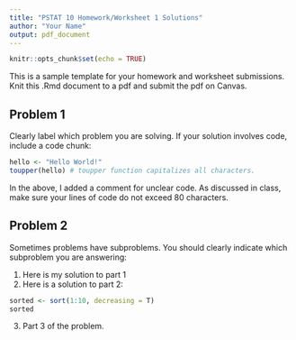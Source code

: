 ```yaml
---
title: "PSTAT 10 Homework/Worksheet 1 Solutions"
author: "Your Name"
output: pdf_document
---
```


```r
knitr::opts_chunk$set(echo = TRUE)
```

This is a sample template for your homework and worksheet submissions.
Knit this .Rmd document to a pdf and submit the pdf on Canvas.

## Problem 1
Clearly label which problem you are solving.
If your solution involves code, include a code chunk:
```r
hello <- "Hello World!"
toupper(hello) # toupper function capitalizes all characters.
```
In the above, I added a comment for unclear code.
As discussed in class, make sure your lines of code do not exceed 80 characters.

## Problem 2
Sometimes problems have subproblems. You should clearly indicate which subproblem
you are answering:

1. Here is my solution to part 1
2. Here is a solution to part 2:
```r
sorted <- sort(1:10, decreasing = T)
sorted
```
3. Part 3 of the problem.
